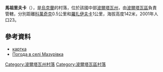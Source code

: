 {{coord|49|34|7|N|34|21|24|E|scale:100000_region:UA|display=title}}

'''馬祖里夫卡'''（{{lang-uk|Мазурівка}}），是[[烏克蘭|烏克蘭]]的村落，位於該國中部[[波爾塔瓦州|波爾塔瓦州]]，由[[波爾塔瓦區|波爾塔瓦區]]負責管轄，分別距離[[科萬奇克|科萬奇克]]0.5公里和[[羅扎伊夫卡_(波爾塔瓦區)|羅扎伊夫卡]]1公里，海拔高度142米，2001年人口23。

==參考資料==
* [http://gska2.rada.gov.ua/pls/z7502/A005?rdat1=20.11.2007&rf7571=26401 картка]{{dead link|date=2018年5月 |bot=InternetArchiveBot |fix-attempted=yes }}
* [http://weather.in.ua/ua/poltavskaja/14292 Погода в селі Мазурівка] {{Wayback|url=http://weather.in.ua/ua/poltavskaja/14292 |date=20111219195528 }}

{{DEFAULTSORT:Мазурівка}}
[[Category:波爾塔瓦州村落|Category:波爾塔瓦州村落]]
[[Category:波爾塔瓦區村落|Category:波爾塔瓦區村落]]


{{Poltava-geo-stub}}